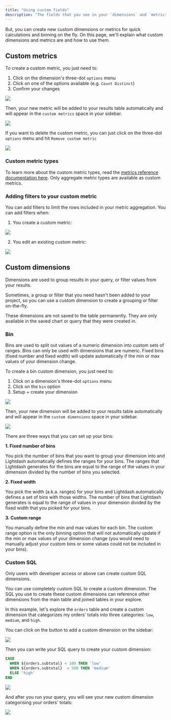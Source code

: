 ```yaml
---
title: "Using custom fields"
description: "The fields that you see in your `dimensions` and `metrics` are created by the people maintaining your Lightdash project."
---
```


But, you can create new custom dimensions or metrics for quick calculations and binning on the fly. On this page, we'll explain what custom dimensions and metrics are and how to use them.

## Custom metrics

To create a custom metric, you just need to:

1. Click on the dimension's three-dot `options` menu
2. Click on one of the options available (e.g. `Count Distinct`)
3. Confirm your changes
   
<Frame>
  <img src="/images/references/custom-metric-creating-ac2ba4cc2d729ddb7fc3e233b8ab2dd7.png"/>
</Frame>

Then, your new metric will be added to your results table automatically and will appear in the `custom metrics` space in your sidebar.

<Frame>
  <img src="/images/references/custom-metric-added-fd6940f5488a4e85d1ddd8ca026287f5.jpg"/>
</Frame>

If you want to delete the custom metric, you can just click on the three-dot `options` menu and hit `Remove custom metric`

<Frame>
  <img src="/images/references/custom-metric-deleting-0aecaca4197b9143b012eb6663440c3c.png"/>
</Frame>

### Custom metric types

To learn more about the custom metric types, read the [metrics reference documentation here](/references/metrics). Only aggregate metric types are available as custom metrics.

### Adding filters to your custom metric

You can add filters to limit the rows included in your metric aggregation. You can add filters when:

1. You create a custom metric:
<Frame>
  <img src="/images/references/custom-metric-add-filter-while-creating-404a9001a9544816b9ec4ef5cba3a1ed.png"/>
</Frame>

2. You edit an existing custom metric:
<Frame>
  <img src="/images/references/custom-metric-add-filter-while-editing-47bb53d4419e3a88781758b1fe918606.png"/>
</Frame>


## Custom dimensions

Dimensions are used to group results in your query, or filter values from your results.

Sometimes, a group or filter that you need hasn't been added to your project, so you can use a custom dimension to create a grouping or filter on-the-fly.

These dimensions are not saved to the table permanently. They are only available in the saved chart or query that they were created in.

### Bin

Bins are used to split out values of a numeric dimension into custom sets of ranges. Bins can only be used with dimensions that are numeric. Fixed bins (fixed number and fixed width) will update automatically if the min or max values of your dimension change.

To create a bin custom dimension, you just need to:

1. Click on a dimension's three-dot `options` menu
2. Click on the `bin` option
3. Setup + create your dimension
<Frame>
  <img src="/images/references/custom-dimension-creating-35890debf6a9dafd4dd6ef494b7a779d.png"/>
</Frame>

Then, your new dimension will be added to your results table automatically and will appear in the `custom dimensions` space in your sidebar.
<Frame>
  <img src="/images/references/custom-dimension-bins-0b7ec43b71432f046161f7e6bd00c96d.png"/>
</Frame>

There are three ways that you can set up your bins:

**1. Fixed number of bins**

You pick the number of bins that you want to group your dimension into and Lightdash automatically defines the ranges for your bins. The ranges that Lightdash generates for the bins are equal to the range of the values in your dimension divided by the number of bins you selected.

**2. Fixed width**

You pick the width (a.k.a. ranges) for your bins and Lightdash automatically defines a set of bins with those widths. The number of bins that Lightdash generates is equal to the range of values in your dimension divided by the fixed width that you picked for your bins.

**3. Custom range**

You manually define the min and max values for each bin. The custom range option is the only binning option that will not automatically update if the min or max values of your dimension change (you would need to manually adjust your custom bins or some values could not be included in your bins).

### Custom SQL

<Info>

Only users with developer access or above can create custom SQL dimensions.
</Info>

You can use completely custom SQL to create a custom dimension. The SQL you use to create these custom dimensions can reference other dimensions from the main table and joined tables in your explore.

In this example, let's explore the `orders` table and create a custom dimension that categorizes my orders' totals into three categories: `low`, `medium`, and `high`.

You can click on the button to add a custom dimension on the sidebar:
<Frame>
  <img src="/images/references/custom-dimension-sql-add-ca5327baa563f3215c06a0ef9f3f1097.png"/>
</Frame>

Then you can write your SQL query to create your custom dimension:

```sql
CASE
  WHEN ${orders.subtotal} < 100 THEN 'low'
  WHEN ${orders.subtotal}  < 500 THEN 'medium'
  ELSE 'high'
END
```

<Frame>
  <img src="/images/references/custom-dimension-sql-form-6bbbde7b54b8770492e2f1077ac7b07a.png"/>
</Frame>

And after you run your query, you will see your new custom dimension categorising your orders' totals:
<Frame>
  <img src="/images/references/custom-dimension-sql-result-e4d24f46a4ff0c407e91d3d2b52ed747.png"/>
</Frame>
